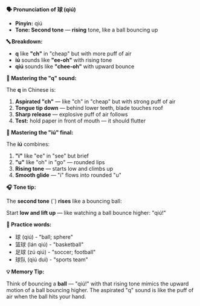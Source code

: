 **🗣️ Pronunciation of 球 (qiú)**

- **Pinyin:** qiú
- **Tone: Second tone** — **rising** tone, like a ball bouncing up

**🔤 Breakdown:**

- **q** like **"ch"** in "cheap" but with more puff of air
- **iú** sounds like **"ee-oh"** with rising tone
- **qiú** sounds like **"chee-oh"** with upward bounce

**🎯 Mastering the "q" sound:**

The **q** in Chinese is:

1. **Aspirated "ch"** — like "ch" in "cheap" but with strong puff of air
2. **Tongue tip down** — behind lower teeth, blade touches roof
3. **Sharp release** — explosive puff of air follows
4. **Test:** hold paper in front of mouth — it should flutter

**🎯 Mastering the "iú" final:**

The **iú** combines:

1. **"i"** like "ee" in "see" but brief
2. **"u"** like "oh" in "go" — rounded lips
3. **Rising tone** — starts low and climbs up
4. **Smooth glide** — "i" flows into rounded "u"

**🎧 Tone tip:**

The **second tone** (ˊ) **rises** like a bouncing ball:

Start **low and lift up** — like watching a ball bounce higher: "qiú!"

**📝 Practice words:**

- 球 (qiú) - "ball; sphere"
- 篮球 (lán qiú) - "basketball"
- 足球 (zú qiú) - "soccer; football"
- 球队 (qiú duì) - "sports team"

**💡 Memory Tip:**

Think of bouncing a **ball** — "qiú!" with that rising tone mimics the upward motion of a ball
bouncing higher. The aspirated "q" sound is like the puff of air when the ball hits your hand.

